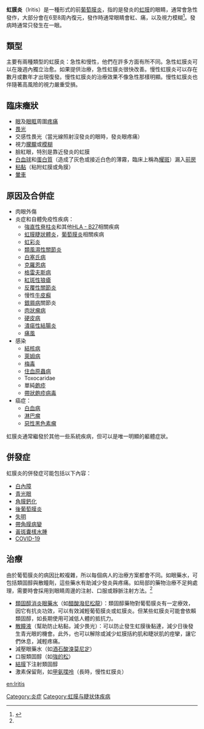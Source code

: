{{medical}}
{{Infobox disease |
  Name        = Iritis |
  <!--Image       = Iritis.jpg|
  Caption     = 罹患虹膜炎的右眼（上圖）及治療後的對照（下圖）-->
  ICD10       = {{ICD10|H|20|0|h|15}} |
  ICD9        = {{ICD9|364.0}} |
}}
'''虹膜炎'''（Iritis）是一種形式的前[[葡萄膜炎|葡萄膜炎]]，指的是發炎的[[虹膜|虹膜]]的眼睛，通常會急性發作，大部分會在6至8周內復元，發作時通常眼睛會紅、痛，以及視力模糊<ref name="信報 ：葡萄膜炎成因多樣 嚴重可導致失明">{{Cite web|title=信報 ：葡萄膜炎成因多樣 嚴重可導致失明|url=https://www.ovs.cuhk.edu.hk/%e4%bf%a1%e5%a0%b1_%e8%91%a1%e8%90%84%e8%86%9c%e7%82%8e%e6%88%90%e5%9b%a0%e5%a4%9a%e6%a8%a3_%e5%9a%b4%e9%87%8d%e5%8f%af%e5%b0%8e%e8%87%b4%e5%a4%b1%e6%98%8e/|work=中大眼科 CUHK DOVS|date=2018-08-23|accessdate=2019-01-30|language=zh-HK|archive-date=2019-04-22|archive-url=https://web.archive.org/web/20190422115319/https://www.ovs.cuhk.edu.hk/%e4%bf%a1%e5%a0%b1_%e8%91%a1%e8%90%84%e8%86%9c%e7%82%8e%e6%88%90%e5%9b%a0%e5%a4%9a%e6%a8%a3_%e5%9a%b4%e9%87%8d%e5%8f%af%e5%b0%8e%e8%87%b4%e5%a4%b1%e6%98%8e/|dead-url=no}}</ref>。發病時通常只發生在一眼。

==類型==
主要有兩種類型的虹膜炎：急性和慢性，他們在許多方面有所不同。急性虹膜炎可以在幾週內獨立治愈。如果提供治療，急性虹膜炎很快改善。慢性虹膜炎可以存在數月或數年才出現復發。慢性虹膜炎的治療效果不像急性那樣明顯。慢性虹膜炎也伴隨著高風險的視力嚴重受損。

==臨床癥狀==
* [[眼|眼]]及[[眼眶|眼眶]]周圍[[疼痛|疼痛]]
* [[畏光|畏光]]
* 交感性畏光（當光線照射沒發炎的眼時，發炎眼疼痛）
* 視力[[朦朧|朦朧]]或[[模糊|模糊]]
* 臉紅眼，特別是靠近發炎的虹膜
* [[白血球|白血球]]和[[蛋白質|蛋白質]]（造成了灰色或接近白色的薄霧，臨床上稱為[[耀斑|耀斑]]）漏入[[前房|前房]]
* [[粘黏|粘黏]]（粘附虹膜或角膜）
* [[暈車|暈車]]

==原因及合併症==
* 肉眼外傷
* 炎症和自體免疫性疾病：
** [[強直性脊柱炎|強直性脊柱炎]]和其他[[HLA_-_B27|HLA - B27]]相關疾病
** [[虹膜睫狀體炎|虹膜睫狀體炎]]，[[葡萄膜炎|葡萄膜炎]]相關疾病
** [[虹彩炎|虹彩炎]]
** [[類風濕性關節炎|類風濕性關節炎]]
** [[白塞氏病|白塞氏病]]
** [[克羅恩病|克羅恩病]]
** [[格雷夫斯病|格雷夫斯病]]
** [[紅斑性狼瘡|紅斑性狼瘡]]
** [[反覆性關節炎|反覆性關節炎]]
** 慢性[[牛皮癬|牛皮癬]]
** [[銀屑病|銀屑病]]關節炎
** [[肺炎|肉狀瘤病]]
** [[硬皮病|硬皮病]]
** [[潰瘍性結腸炎|潰瘍性結腸炎]]
** [[痛風|痛風]]
*感染
** [[結核病|結核病]]
** [[萊姆病|萊姆病]]
** [[梅毒|梅毒]]
** [[住血原蟲病|住血原蟲病]]
** Toxocaridae
** 單純[[皰疹|皰疹]]
** [[帶狀皰疹|帶狀皰疹]][[病毒|病毒]]
*癌症： 
** [[白血病|白血病]]
** [[淋巴瘤|淋巴瘤]]
** [[惡性黑色素瘤|惡性黑色素瘤]]
虹膜炎通常繼發於其他一些系統疾病，但可以是唯一明顯的軀體症狀。

==併發症==
虹膜炎的併發症可能包括以下內容：
* [[白內障|白內障]]
* [[青光眼|青光眼]]
* [[角膜鈣化|角膜鈣化]]
* [[後葡萄膜炎|後葡萄膜炎]]
* [[失明|失明]]
* [[帶角膜病變|帶角膜病變]]
* [[黃斑囊樣水腫|黃斑囊樣水腫]]
* [[COVID-19|COVID-19]]

==治療==
由於葡萄膜炎的病因比較複雜，所以每個病人的治療方案都會不同。如眼藥水，可包括類固醇與散瞳劑，這些藥水有助減少發炎與疼痛。如局部的藥物治療不足夠處理，需要時會採用到眼睛周邊的注射、口服或靜脈注射方法。<ref name="信報 ：葡萄膜炎成因多樣 嚴重可導致失明"/>

*[[類固醇|類固醇]][[消炎|消炎]][[眼藥水|眼藥水]]（如[[醋酸潑尼松龍|醋酸潑尼松龍]]）：類固醇藥物對葡萄膜炎有一定療效，因它有抗炎功效，可以有效減輕葡萄膜炎或虹膜炎。但某些虹膜炎可能會依賴類固醇，如長期使用可減低人體的抵抗力。
*[[散瞳液|散瞳液]]（幫助防止粘黏，減少畏光）：可以防止發生虹膜後黏連，減少日後發生青光眼的機會。此外，也可以解除或減少虹膜括約肌和睫狀肌的痙攣，讓它們休息，減輕疼痛。
* 減壓眼藥水（如[[酒石酸溴莫尼定|酒石酸溴莫尼定]]）
* 口服類固醇（如[[強的松|強的松]]）
*[[結膜|結膜]]下注射類固醇
* 激素保留劑，如[[甲氨喋呤|甲氨喋呤]]（長時，慢性虹膜炎）

[[Category:炎症|Category:炎症]]
[[Category:虹膜与睫状体疾病|Category:虹膜与睫状体疾病]]

[[en:Iritis|en:Iritis]]